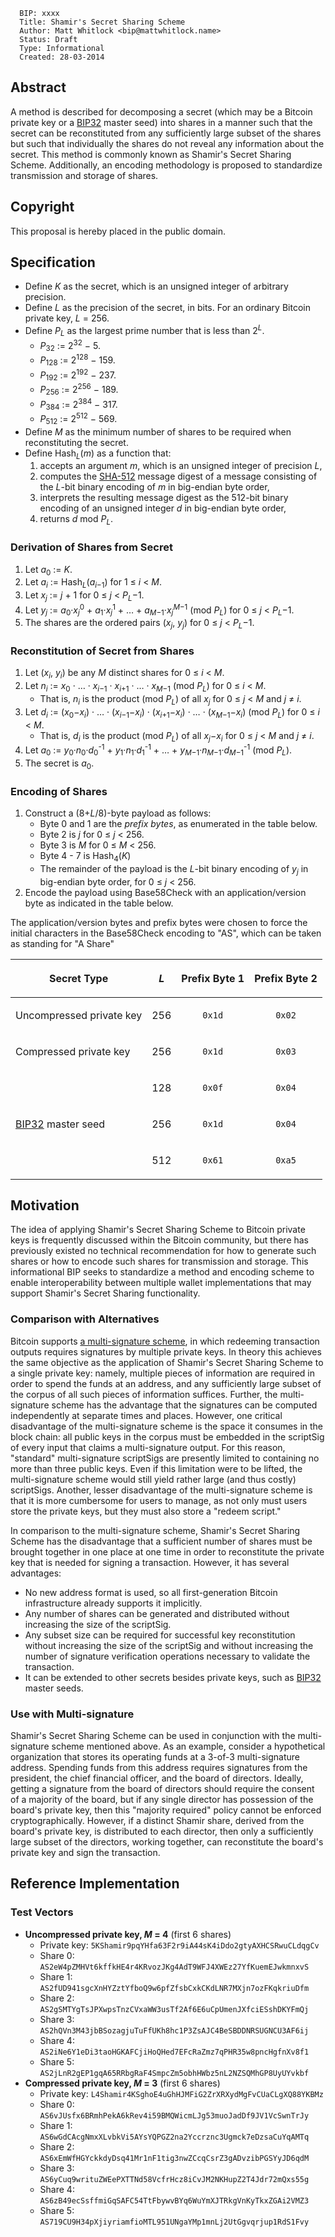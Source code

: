 <pre>
  BIP: xxxx
  Title: Shamir's Secret Sharing Scheme
  Author: Matt Whitlock <bip@mattwhitlock.name>
  Status: Draft
  Type: Informational
  Created: 28-03-2014
</pre>

== Abstract ==

A method is described for decomposing a secret (which may be a Bitcoin private key or a [https://github.com/bitcoin/bips/blob/master/bip-0032.mediawiki BIP32] master seed) into shares in a manner such that the secret can be reconstituted from any sufficiently large subset of the shares but such that individually the shares do not reveal any information about the secret. This method is commonly known as Shamir's Secret Sharing Scheme. Additionally, an encoding methodology is proposed to standardize transmission and storage of shares.

== Copyright ==

This proposal is hereby placed in the public domain.

== Specification ==

* Define ''K'' as the secret, which is an unsigned integer of arbitrary precision.
* Define ''L'' as the precision of the secret, in bits. For an ordinary Bitcoin private key, ''L'' = 256.
* Define ''P''<sub>''L''</sub> as the largest prime number that is less than 2<sup>''L''</sup>.
** ''P''<sub>32</sub> := 2<sup>32</sup> − 5.
** ''P''<sub>128</sub> := 2<sup>128</sup> − 159.
** ''P''<sub>192</sub> := 2<sup>192</sup> − 237.
** ''P''<sub>256</sub> := 2<sup>256</sup> − 189.
** ''P''<sub>384</sub> := 2<sup>384</sup> − 317.
** ''P''<sub>512</sub> := 2<sup>512</sup> − 569.
* Define ''M'' as the minimum number of shares to be required when reconstituting the secret.
* Define Hash<sub>''L''</sub>(''m'') as a function that:
*# accepts an argument ''m'', which is an unsigned integer of precision ''L'',
*# computes the [http://en.wikipedia.org/wiki/SHA-2 SHA-512] message digest of a message consisting of the ''L''-bit binary encoding of ''m'' in big-endian byte order,
*# interprets the resulting message digest as the 512-bit binary encoding of an unsigned integer ''d'' in big-endian byte order,
*# returns ''d'' mod ''P''<sub>''L''</sub>.

=== Derivation of Shares from Secret ===

# Let ''a''<sub>0</sub> := ''K''.
# Let ''a''<sub>''i''</sub> := Hash<sub>''L''</sub>(''a''<sub>''i''−1</sub>) for 1 ≤ ''i'' &lt; ''M''.
# Let ''x''<sub>''j''</sub> := ''j'' + 1 for 0 ≤ ''j'' &lt; ''P''<sub>''L''</sub>−1.
# Let ''y''<sub>''j''</sub> := ''a''<sub>0</sub>·''x''<sub>''j''</sub><sup>0</sup> + ''a''<sub>1</sub>·''x''<sub>''j''</sub><sup>1</sup> + … + ''a''<sub>''M''−1</sub>·''x''<sub>''j''</sub><sup>''M''−1</sup> (mod ''P''<sub>''L''</sub>) for 0 ≤ ''j'' &lt; ''P''<sub>''L''</sub>−1.
# The shares are the ordered pairs (''x''<sub>''j''</sub>, ''y''<sub>''j''</sub>) for 0 ≤ ''j'' &lt; ''P''<sub>''L''</sub>−1.

=== Reconstitution of Secret from Shares ===

# Let (''x''<sub>''i''</sub>, ''y''<sub>''i''</sub>) be any ''M'' distinct shares for 0 ≤ ''i'' &lt; ''M''.
# Let ''n''<sub>''i''</sub> := ''x''<sub>0</sub> · … · ''x''<sub>''i''−1</sub> · ''x''<sub>''i''+1</sub> · … · ''x''<sub>''M''−1</sub> (mod ''P''<sub>''L''</sub>) for 0 ≤ ''i'' &lt; ''M''.
#* That is, ''n''<sub>''i''</sub> is the product (mod ''P''<sub>''L''</sub>) of all ''x''<sub>''j''</sub> for 0 ≤ ''j'' &lt; ''M'' and ''j'' ≠ ''i''.
# Let ''d''<sub>''i''</sub> := (''x''<sub>0</sub>−''x''<sub>''i''</sub>) · … · (''x''<sub>''i''−1</sub>−''x''<sub>''i''</sub>) · (''x''<sub>''i''+1</sub>−''x''<sub>''i''</sub>) · … · (''x''<sub>''M''−1</sub>−''x''<sub>''i''</sub>) (mod ''P''<sub>''L''</sub>) for 0 ≤ ''i'' &lt; ''M''.
#* That is, ''d''<sub>''i''</sub> is the product (mod ''P''<sub>''L''</sub>) of all ''x''<sub>''j''</sub>−''x''<sub>''i''</sub> for 0 ≤ ''j'' &lt; ''M'' and ''j'' ≠ ''i''.
# Let ''a''<sub>0</sub> := ''y''<sub>0</sub>·''n''<sub>0</sub>·''d''<sub>0</sub><sup>-1</sup> + ''y''<sub>1</sub>·''n''<sub>1</sub>·''d''<sub>1</sub><sup>-1</sup> + … + ''y''<sub>''M''−1</sub>·''n''<sub>''M''−1</sub>·''d''<sub>''M''−1</sub><sup>-1</sup> (mod ''P''<sub>''L''</sub>).
# The secret is ''a''<sub>0</sub>.

=== Encoding of Shares ===

# Construct a (8+''L''/8)-byte payload as follows:
#* Byte 0 and 1 are the ''prefix bytes'', as enumerated in the table below.
#* Byte 2 is ''j'' for 0 ≤ ''j'' &lt; 256.
#* Byte 3 is ''M'' for 0 ≤ ''M'' &lt; 256.
#* Byte 4 - 7 is Hash<sub>4</sub>(''K'')
#* The remainder of the payload is the ''L''-bit binary encoding of ''y''<sub>''j''</sub> in big-endian byte order, for 0 ≤ ''j'' &lt; 256.
# Encode the payload using Base58Check with an application/version byte as indicated in the table below.

The application/version bytes and prefix bytes were chosen to force the initial characters in the Base58Check encoding to "AS", which can be taken as standing for "A Share"

{|
!Secret Type
!''L''
!Prefix Byte 1
!Prefix Byte 2
|-
|Uncompressed private key
|align="right"|256
|align="center"|<code>0x1d</code>
|align="center"|<code>0x02</code>
|-
|Compressed private key
|align="right"|256
|align="center"|<code>0x1d</code>
|align="center"|<code>0x03</code>
|-
|rowspan="3"| [https://github.com/bitcoin/bips/blob/master/bip-0032.mediawiki BIP32] master seed
|align="right"|128
|align="center"|<code>0x0f</code>
|align="center"|<code>0x04</code>
|-
|align="right"|256
|align="center"|<code>0x1d</code>
|align="center"|<code>0x04</code>
|-
|align="right"|512
|align="center"|<code>0x61</code>
|align="center"|<code>0xa5</code>
|}

== Motivation ==

The idea of applying Shamir's Secret Sharing Scheme to Bitcoin private keys is frequently discussed within the Bitcoin community, but there has previously existed no technical recommendation for how to generate such shares or how to encode such shares for transmission and storage. This informational BIP seeks to standardize a method and encoding scheme to enable interoperability between multiple wallet implementations that may support Shamir's Secret Sharing functionality.

=== Comparison with Alternatives ===

Bitcoin supports [https://github.com/bitcoin/bips/blob/master/bip-0011.mediawiki a multi-signature scheme], in which redeeming transaction outputs requires signatures by multiple private keys. In theory this achieves the same objective as the application of Shamir's Secret Sharing Scheme to a single private key: namely, multiple pieces of information are required in order to spend the funds at an address, and any sufficiently large subset of the corpus of all such pieces of information suffices. Further, the multi-signature scheme has the advantage that the signatures can be computed independently at separate times and places. However, one critical disadvantage of the multi-signature scheme is the space it consumes in the block chain: all public keys in the corpus must be embedded in the scriptSig of every input that claims a multi-signature output. For this reason, "standard" multi-signature scriptSigs are presently limited to containing no more than three public keys. Even if this limitation were to be lifted, the multi-signature scheme would still yield rather large (and thus costly) scriptSigs. Another, lesser disadvantage of the multi-signature scheme is that it is more cumbersome for users to manage, as not only must users store the private keys, but they must also store a "redeem script."

In comparison to the multi-signature scheme, Shamir's Secret Sharing Scheme has the disadvantage that a sufficient number of shares must be brought together in one place at one time in order to reconstitute the private key that is needed for signing a transaction. However, it has several advantages:
* No new address format is used, so all first-generation Bitcoin infrastructure already supports it implicitly.
* Any number of shares can be generated and distributed without increasing the size of the scriptSig.
* Any subset size can be required for successful key reconstitution without increasing the size of the scriptSig and without increasing the number of signature verification operations necessary to validate the transaction.
* It can be extended to other secrets besides private keys, such as [https://github.com/bitcoin/bips/blob/master/bip-0032.mediawiki BIP32] master seeds.

=== Use with Multi-signature ===

Shamir's Secret Sharing Scheme can be used in conjunction with the multi-signature scheme mentioned above. As an example, consider a hypothetical organization that stores its operating funds at a 3-of-3 multi-signature address. Spending funds from this address requires signatures from the president, the chief financial officer, and the board of directors. Ideally, getting a signature from the board of directors should require the consent of a majority of the board, but if any single director has possession of the board's private key, then this "majority required" policy cannot be enforced cryptographically. However, if a distinct Shamir share, derived from the board's private key, is distributed to each director, then only a sufficiently large subset of the directors, working together, can reconstitute the board's private key and sign the transaction.

== Reference Implementation ==

=== Test Vectors ===

* '''Uncompressed private key, ''M'' = 4''' (first 6 shares)
** Private key: <code>5KShamir9pqYHfa63F2r9iA44sK4iDdo2gtyAXHCSRwuCLdqgCv</code>
** Share 0: <code>AS2eW4pZMHVt6kffkHE4r4KRvozJKg4AdT9WFJ4XWEz27YfKuemEJwkmnxvS</code>
** Share 1: <code>AS2fUD941sgcXnHYZztYfboQ9w6pfZfsbCxkCKdLNR7MXjn7ozFKqkriuDfm</code>
** Share 2: <code>AS2gSMTYgTsJPXwpsTnzCVxaWW3usTf2Af6E6uCpUmenJXfciESshDKYFmQj</code>
** Share 3: <code>AS2hQVn3M43jbBSozagjuTuFfUKh8hc1P3ZsAJC4BeSBDDNRSUGNCU3AF6ij</code>
** Share 4: <code>AS2iNe6Y1eDi3taoHGKAFCjiHoQHed7EFcRaZmz7qPHR35w8pncHgfnXv8f1</code>
** Share 5: <code>AS2jLnR2gEP1gqA65RRbgRaF4SmpcZm5obhHWbz5nL2NZSQMhGP8UyUYvkbf</code>
* '''Compressed private key, ''M'' = 3''' (first 6 shares)
** Private key: <code>L4Shamir4KSghoE4uGhHJMFiG2ZrXRXydMgFvCUaCLgXQ88YKBMz</code>
** Share 0: <code>AS6vJUsfx6BRmhPekA6kRev4i59BMQWicmLJg53muoJadDf9JV1VcSwnTrJy</code>
** Share 1: <code>AS6wGdCAcgNmxXLvbkVi5AYsYQPGZ2na2Yccrznc3Ugmck7eDzsaCuYqAMTq</code>
** Share 2: <code>AS6xEmWfHGYckkdyDsq41Mr1nF1tig3nwZCcqCsrZ3gADvzibPGSYyJD6qdM</code>
** Share 3: <code>AS6yCuq9writuZWEePXTTNd58VcfrHcz8iCvJM2NKHupZ2T4Jdr72mQxs55g</code>
** Share 4: <code>AS6zB49ecSsffmiGqSAFC54TtFbywvBYq6WuYmXJTRkgVnKyTkxZGAi2VMZ3</code>
** Share 5: <code>AS719CU9H34pXjiyriamfioMTL951UNgaYMp1mnLj2UtGgvqrjup1RdS1Fvy</code>
